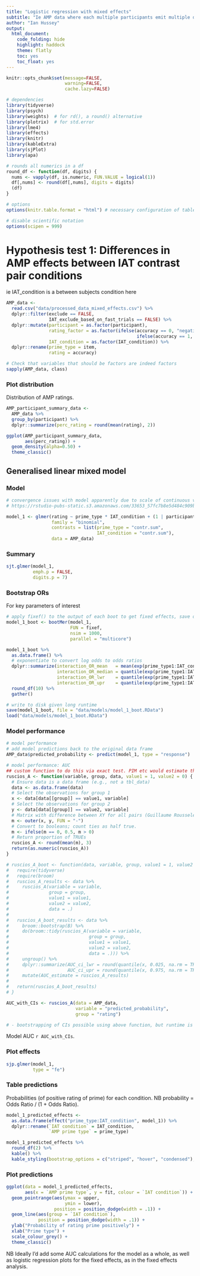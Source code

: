 ```yaml
---
title: "Logistic regression with mixed effects"
subtitle: "Ie AMP data where each multiple participants emit multiple dichotomous responses"
author: "Ian Hussey"
output:
  html_document:
    code_folding: hide
    highlight: haddock
    theme: flatly
    toc: yes
    toc_float: yes
---
```


```r
knitr::opts_chunk$set(message=FALSE,
                      warning=FALSE,
                      cache.lazy=FALSE)
```

```r

# dependencies
library(tidyverse)
library(psych)
library(weights)  # for rd(), a round() alternative
library(plotrix)  # for std.error
library(lme4)
library(effects)
library(knitr)
library(kableExtra)
library(sjPlot)
library(apa)

# rounds all numerics in a df
round_df <- function(df, digits) {
  nums <- vapply(df, is.numeric, FUN.VALUE = logical(1))
  df[,nums] <- round(df[,nums], digits = digits)
  (df)
}

# options
options(knitr.table.format = "html") # necessary configuration of tables

# disable scientific notation
options(scipen = 999) 

```

# Hypothesis test 1: Differences in AMP effects between IAT contrast pair conditions

ie IAT_condition is a between subjects condition here

```r

AMP_data <- 
  read.csv("data/processed_data_mixed_effects.csv") %>%
  dplyr::filter(exclude == FALSE,
                IAT_exclude_based_on_fast_trials == FALSE) %>%
  dplyr::mutate(participant = as.factor(participant),
                rating_factor = as.factor(ifelse(accuracy == 0, "negative", 
                                                 ifelse(accuracy == 1, "positive", NA))),
                IAT_condition = as.factor(IAT_condition)) %>%
  dplyr::rename(prime_type = item,
                rating = accuracy)

# Check that variables that should be factors are indeed factors
sapply(AMP_data, class)

```

### Plot distribution

Distribution of AMP ratings.

```r

AMP_participant_summary_data <-
  AMP_data %>%
  group_by(participant) %>%
  dplyr::summarize(perc_rating = round(mean(rating), 2))

ggplot(AMP_participant_summary_data, 
       aes(perc_rating)) + 
  geom_density(alpha=0.50) +
  theme_classic()

```

## Generalised linear mixed model

### Model

```r

# convergence issues with model apparently due to scale of continuous variable, so standardize and center it.
# https://rstudio-pubs-static.s3.amazonaws.com/33653_57fc7b8e5d484c909b615d8633c01d51.html

model_1 <- glmer(rating ~ prime_type * IAT_condition + (1 | participant), 
                 family = "binomial",
                 contrasts = list(prime_type = "contr.sum", 
                                  IAT_condition = "contr.sum"),
                 data = AMP_data)

```

### Summary

```r

sjt.glmer(model_1, 
          emph.p = FALSE,
          digits.p = 7)

```

### Bootstrap ORs

For key parameters of interest

```r

# apply fixef() to the output of each boot to get fixed effects, save only this to the data frame
model_1_boot <- bootMer(model_1, 
                        FUN = fixef,  
                        nsim = 1000,
                        parallel = "multicore")

model_1_boot %>%
  as.data.frame() %>%
  # exponentiate to convert log odds to odds ratios
  dplyr::summarize(interaction_OR_mean   = mean(exp(prime_type1:IAT_condition1), na.rm = TRUE),  
                   interaction_OR_median = quantile(exp(prime_type1:IAT_condition1), 0.500, na.rm = TRUE),  
                   interaction_OR_lwr    = quantile(exp(prime_type1:IAT_condition1), 0.025, na.rm = TRUE),
                   interaction_OR_upr    = quantile(exp(prime_type1:IAT_condition1), 0.975, na.rm = TRUE)) %>%
  round_df(10) %>%
  gather()

# write to disk given long runtime
save(model_1_boot, file = "data/models/model_1_boot.RData")
load("data/models/model_1_boot.RData")

```

### Model performance

```r

# model performance
# add model predictions back to the original data frame
AMP_data$predicted_probability <- predict(model_1, type = "response")

# model performance: AUC
## custom function to do this via exact test. PIM etc would estimate this far more quickly, but somewhat black boxes some assumptions.
ruscios_A <- function(variable, group, data, value1 = 1, value2 = 0) {
  # Ensure data is a data frame (e.g., not a tbl_data)
  data <- as.data.frame(data)
  # Select the observations for group 1
  x <- data[data[[group]] == value1, variable]
  # Select the observations for group 2
  y <- data[data[[group]] == value2, variable]
  # Matrix with difference between XY for all pairs (Guillaume Rousselet's suggestion)
  m <- outer(x, y, FUN = "-")
  # Convert to booleans; count ties as half true.
  m <- ifelse(m == 0, 0.5, m > 0)
  # Return proportion of TRUEs
  ruscios_A <- round(mean(m), 3)
  return(as.numeric(ruscios_A))
}

# ruscios_A_boot <- function(data, variable, group, value1 = 1, value2 = 0, B = 1000) {
#   require(tidyverse)
#   require(broom)
#   ruscios_A_results <- data %>%
#     ruscios_A(variable = variable,
#               group = group,
#               value1 = value1,
#               value2 = value2,
#               data = .)
#   
#   ruscios_A_boot_results <- data %>%
#     broom::bootstrap(B) %>%
#     do(broom::tidy(ruscios_A(variable = variable,
#                              group = group,
#                              value1 = value1,
#                              value2 = value2,
#                              data = .))) %>%
#     ungroup() %>%
#     dplyr::summarize(AUC_ci_lwr = round(quantile(x, 0.025, na.rm = TRUE), 3),
#                      AUC_ci_upr = round(quantile(x, 0.975, na.rm = TRUE), 3)) %>%
#     mutate(AUC_estimate = ruscios_A_results)
#   
#   return(ruscios_A_boot_results)
# }

AUC_with_CIs <- ruscios_A(data = AMP_data, 
                          variable = "predicted_probability", 
                          group = "rating")

# - bootstrapping of CIs possible using above function, but runtime is extremely long (hours)

```

Model AUC `r AUC_with_CIs`.

### Plot effects

```r

sjp.glmer(model_1, 
          type = "fe")

```

### Table predictions

Probabilities (of positive rating of prime) for each condition. NB probability = Odds Ratio / (1 + Odds Ratio). 

```r

model_1_predicted_effects <- 
  as.data.frame(effect("prime_type:IAT_condition", model_1)) %>%
  dplyr::rename(`IAT condition` = IAT_condition,
                `AMP prime type` = prime_type)

model_1_predicted_effects %>% 
  round_df(2) %>%
  kable() %>%
  kable_styling(bootstrap_options = c("striped", "hover", "condensed"), full_width = FALSE)

```
  
### Plot predictions

```r

ggplot(data = model_1_predicted_effects,
       aes(x = `AMP prime type`, y = fit, colour = `IAT condition`)) +
  geom_pointrange(aes(ymax = upper,
                      ymin = lower),
                  position = position_dodge(width = .1)) +
  geom_line(aes(group = `IAT condition`),
            position = position_dodge(width = .1)) +
  ylab("Probability of rating prime positively") +
  xlab("Prime type") +
  scale_colour_grey() +
  theme_classic()

```

NB Ideally I'd add some AUC calculations for the model as a whole, as well as logistic regression plots for the fixed effects, as in the fixed effects analysis.  


